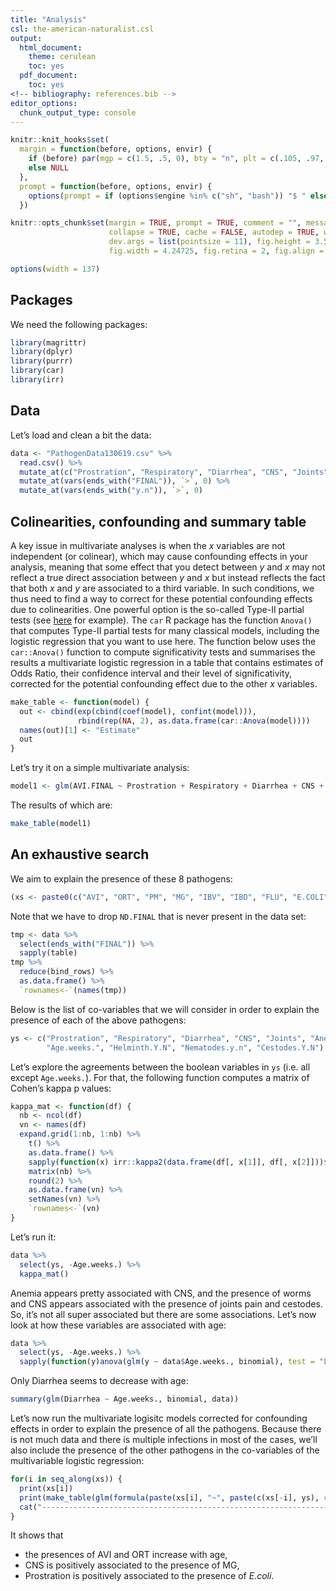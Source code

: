 ```yaml
---
title: "Analysis"
csl: the-american-naturalist.csl
output:
  html_document:
    theme: cerulean
    toc: yes
  pdf_document:
    toc: yes
<!-- bibliography: references.bib -->
editor_options: 
  chunk_output_type: console
---
```


<!--
IMAGES:
Insert them with: ![alt text](image.png)
You can also resize them if needed: convert image.png -resize 50% image.png
If you want to center the image, go through HTML code:
<div style="text-align:center"><img src ="image.png"/></div>

REFERENCES:
For references: Put all the bibTeX references in the file "references.bib"
in the current folder and cite the references as @key or [@key] in the text.
Uncomment the bibliography field in the above header and put a "References"
title wherever you want to display the reference list.
-->

<style type="text/css">
.main-container {
  max-width: 1370px;
  margin-left: auto;
  margin-right: auto;
}
</style>

```r
knitr::knit_hooks$set(
  margin = function(before, options, envir) {
    if (before) par(mgp = c(1.5, .5, 0), bty = "n", plt = c(.105, .97, .13, .97))
    else NULL
  },
  prompt = function(before, options, envir) {
    options(prompt = if (options$engine %in% c("sh", "bash")) "$ " else "> ")
  })

knitr::opts_chunk$set(margin = TRUE, prompt = TRUE, comment = "", message = FALSE,
                      collapse = TRUE, cache = FALSE, autodep = TRUE, warning = FALSE,
                      dev.args = list(pointsize = 11), fig.height = 3.5,
                      fig.width = 4.24725, fig.retina = 2, fig.align = "center")

options(width = 137)
```

## Packages

We need the following packages:

```r
library(magrittr)
library(dplyr)
library(purrr)
library(car)
library(irr)
```

## Data

Let's load and clean a bit the data:

```r
data <- "PathogenData130619.csv" %>% 
  read.csv() %>% 
  mutate_at(c("Prostration", "Respiratory", "Diarrhea", "CNS", "Joints", "Anemia"), `>`, 0) %>% 
  mutate_at(vars(ends_with("FINAL")), `>`, 0) %>% 
  mutate_at(vars(ends_with("y.n")), `>`, 0)
```

## Colinearities, confounding and summary table

A key issue in multivariate analyses is when the $x$ variables are not independent
(or colinear), which may cause confounding effects in your analysis, meaning that
some effect that you detect between $y$ and $x$  may not reflect a true direct
association between $y$ and $x$ but instead reflects the fact that both $x$ and
$y$ are associated to a third variable. In such conditions, we thus need to find
a way to correct for these potential confounding effects due to colinearities.
One powerful option is the so-called Type-II partial tests (see 
[here](https://mcfromnz.wordpress.com/2011/03/02/anova-type-iiiiii-ss-explained/)
for example). The `car` R package has the function `Anova()` that computes Type-II
partial tests for many classical models, including the logistic regression that
you want to use here. The function below uses the `car::Anova()` function to
compute significativity tests and summarises the results a multivariate
logistic regression in a table that contains estimates of Odds Ratio, their
confidence interval and their level of significativity, corrected for the 
potential confounding effect due to the other $x$ variables.

```r
make_table <- function(model) {
  out <- cbind(exp(cbind(coef(model), confint(model))),
               rbind(rep(NA, 2), as.data.frame(car::Anova(model))))
  names(out)[1] <- "Estimate"
  out
}
```

Let's try it on a simple multivariate analysis:

```r
model1 <- glm(AVI.FINAL ~ Prostration + Respiratory + Diarrhea + CNS + Joints + Anemia, binomial, data)
```

The results of which are:

```r
make_table(model1)
```

## An exhaustive search

We aim to explain the presence of these 8 pathogens:

```r
(xs <- paste0(c("AVI", "ORT", "PM", "MG", "IBV", "IBD", "FLU", "E.COLI"), ".FINAL"))
```

Note that we have to drop `ND.FINAL` that is never present in the data set:

```r
tmp <- data %>%
  select(ends_with("FINAL")) %>% 
  sapply(table)
tmp %>%
  reduce(bind_rows) %>% 
  as.data.frame() %>% 
  `rownames<-`(names(tmp))
```

Below is the list of co-variables that we will consider in order to explain the
presence of each of the above pathogens:

```r
ys <- c("Prostration", "Respiratory", "Diarrhea", "CNS", "Joints", "Anemia",
        "Age.weeks.", "Helminth.Y.N", "Nematodes.y.n", "Cestodes.Y.N")
```

Let's explore the agreements between the boolean variables in `ys` (i.e. all
except `Age.weeks.`). For that, the following function computes a matrix of
Cohen's kappa p values:

```r
kappa_mat <- function(df) {
  nb <- ncol(df)
  vn <- names(df)
  expand.grid(1:nb, 1:nb) %>% 
    t() %>% 
    as.data.frame() %>% 
    sapply(function(x) irr::kappa2(data.frame(df[, x[1]], df[, x[2]]))$p) %>% 
    matrix(nb) %>% 
    round(2) %>% 
    as.data.frame(vn) %>% 
    setNames(vn) %>% 
    `rownames<-`(vn)
}
```

Let's run it:

```r
data %>%
  select(ys, -Age.weeks.) %>% 
  kappa_mat()
```

Anemia appears pretty associated with CNS, and the presence of worms and CNS
appears associated with the presence of joints pain and cestodes. So, it's not
all super associated but there are some associations. Let's now look at how these
variables are associated with age:

```r
data %>%
  select(ys, -Age.weeks.) %>% 
  sapply(function(y)anova(glm(y ~ data$Age.weeks., binomial), test = "LRT")$P[2])
```

Only Diarrhea seems to decrease with age:

```r
summary(glm(Diarrhea ~ Age.weeks., binomial, data))
```

Let's now run the multivariate logisitc models corrected for confounding effects
in order to explain the presence of all the pathogens. Because there is not much
data and there is multiple infections in most of the cases, we'll also include
the presence of the other pathogens in the co-variables of the multivariable
logistic regression:

```r
for(i in seq_along(xs)) {
  print(xs[i])
  print(make_table(glm(formula(paste(xs[i], "~", paste(c(xs[-i], ys), collapse = " + "))), binomial, data)))
  cat("------------------------------------------------------------------\n")
}
```

It shows that

* the presences of AVI and ORT increase with age,
* CNS is positively associated to the presence of MG,
* Prostration is positively associated to the presence of $E. coli$.
